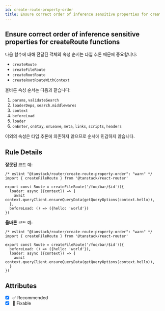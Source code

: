 ```yaml
---
id: create-route-property-order
title: Ensure correct order of inference sensitive properties for createRoute functions
---
```


## Ensure correct order of inference sensitive properties for createRoute functions

다음 함수에 대해 전달된 객체의 속성 순서는 타입 추론 때문에 중요합니다:

- `createRoute`
- `createFileRoute`
- `createRootRoute`
- `createRootRouteWithContext`

올바른 속성 순서는 다음과 같습니다:

1. `params`, `validateSearch`
2. `loaderDeps`, `search.middlewares`
3. `context`
4. `beforeLoad`
5. `loader`
6. `onEnter`, `onStay`, `onLeave`, `meta`, `links`, `scripts`, `headers`

이외의 속성은 타입 추론에 의존하지 않으므로 순서에 민감하지 않습니다.

## Rule Details

**잘못된** 코드 예:

```tsx
/* eslint "@tanstack/router/create-route-property-order": "warn" */
import { createFileRoute } from '@tanstack/react-router'

export const Route = createFileRoute('/foo/bar/$id')({
  loader: async ({context}) => {
    await context.queryClient.ensureQueryData(getQueryOptions(context.hello)),
  },
  beforeLoad: () => ({hello: 'world'})
})
```

**올바른** 코드 예:

```tsx
/* eslint "@tanstack/router/create-route-property-order": "warn" */
import { createFileRoute } from '@tanstack/react-router'

export const Route = createFileRoute('/foo/bar/$id')({
  beforeLoad: () => ({hello: 'world'}),
  loader: async ({context}) => {
    await context.queryClient.ensureQueryData(getQueryOptions(context.hello)),
  }
})
```

## Attributes

- [x] ✅ Recommended
- [x] 🔧 Fixable
